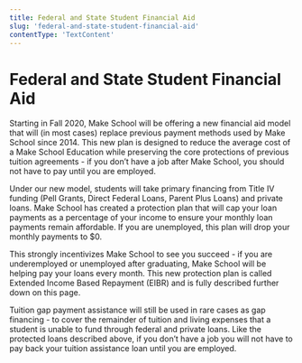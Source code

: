 ```yaml
---
title: Federal and State Student Financial Aid
slug: 'federal-and-state-student-financial-aid'
contentType: 'TextContent'
---
```


# Federal and State Student Financial Aid

Starting in Fall 2020, Make School will be offering a new financial aid model that will (in most
cases) replace previous payment methods used by Make School since 2014. This new plan is designed to
reduce the average cost of a Make School Education while preserving the core protections of previous
tuition agreements - if you don’t have a job after Make School, you should not have to pay until you
are employed.

Under our new model, students will take primary financing from Title IV funding (Pell Grants, Direct
Federal Loans, Parent Plus Loans) and private loans. Make School has created a protection plan that
will cap your loan payments as a percentage of your income to ensure your monthly loan payments
remain affordable. If you are unemployed, this plan will drop your monthly payments to $0.

This strongly incentivizes Make School to see you succeed - if you are underemployed or unemployed
after graduating, Make School will be helping pay your loans every month. This new protection plan
is called Extended Income Based Repayment (EIBR) and is fully described further down on this page.

Tuition gap payment assistance will still be used in rare cases as gap financing - to cover the
remainder of tuition and living expenses that a student is unable to fund through federal and
private loans. Like the protected loans described above, if you don’t have a job you will not have
to pay back your tuition assistance loan until you are employed.
